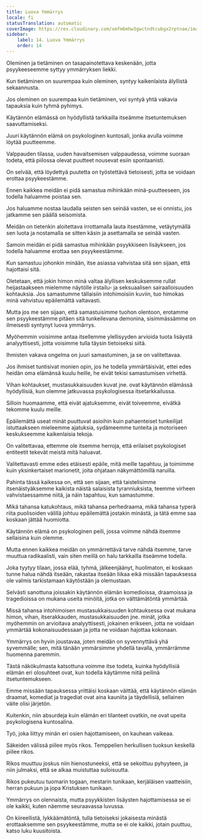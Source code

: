 ```yaml
---
title: Luova Ymmärrys
locale: fi
statusTranslation: automatic
coverImage: https://res.cloudinary.com/xmfm6mhw3gwctndtcubgx2rptnae/image/upload/v1741354419/small_cover_la_gran_rebelion_28716e29d2.webp
sidebar:
    label: 14. Luova Ymmärrys
    order: 14
---
```

Oleminen ja tietäminen on tasapainotettava keskenään, jotta psyykeeseemme syttyy ymmärryksen liekki.

Kun tietäminen on suurempaa kuin oleminen, syntyy kaikenlaista älyllistä sekaannusta.

Jos oleminen on suurempaa kuin tietäminen, voi syntyä yhtä vakavia tapauksia kuin tyhmä pyhimys.

Käytännön elämässä on hyödyllistä tarkkailla itseämme itsetuntemuksen saavuttamiseksi.

Juuri käytännön elämä on psykologinen kuntosali, jonka avulla voimme löytää puutteemme.

Valppauden tilassa, uuden havaitsemisen valppaudessa, voimme suoraan todeta, että piilossa olevat puutteet nousevat esiin spontaanisti.

On selvää, että löydettyä puutetta on työstettävä tietoisesti, jotta se voidaan erottaa psyykeestämme.

Ennen kaikkea meidän ei pidä samastua mihinkään minä-puutteeseen, jos todella haluamme poistaa sen.

Jos haluamme nostaa laudalla seisten sen seinää vasten, se ei onnistu, jos jatkamme sen päällä seisomista.

Meidän on tietenkin aloitettava irrottamalla lauta itsestämme, vetäytymällä sen luota ja nostamalla se sitten käsin ja asettamalla se seinää vasten.

Samoin meidän ei pidä samastua mihinkään psyykkiseen lisäykseen, jos todella haluamme erottaa sen psyykeestämme.

Kun samastuu johonkin minään, itse asiassa vahvistaa sitä sen sijaan, että hajottaisi sitä.

Oletetaan, että jokin himon minä valtaa älyllisen keskuksemme rullat heijastaakseen mielemme näytölle irstailu- ja seksuaalisen sairaalloisuuden kohtauksia. Jos samastumme tällaisiin intohimoisiin kuviin, tuo himokas minä vahvistuu epäilemättä valtavasti.

Mutta jos me sen sijaan, että samastuisimme tuohon olentoon, erotamme sen psyykeestämme pitäen sitä tunkeilevana demonina, sisimmässämme on ilmeisesti syntynyt luova ymmärrys.

Myöhemmin voisimme antaa itsellemme ylellisyyden arvioida tuota lisäystä analyyttisesti, jotta voisimme tulla täysin tietoiseksi siitä.

Ihmisten vakava ongelma on juuri samastuminen, ja se on valitettavaa.

Jos ihmiset tuntisivat monien opin, jos he todella ymmärtäisivät, ettei edes heidän oma elämänsä kuulu heille, he eivät tekisi samastumisen virhettä.

Vihan kohtaukset, mustasukkaisuuden kuvat jne. ovat käytännön elämässä hyödyllisiä, kun olemme jatkuvassa psykologisessa itsetarkkailussa.

Silloin huomaamme, että eivät ajatuksemme, eivät toiveemme, eivätkä tekomme kuulu meille.

Epäilemättä useat minät puuttuvat asioihin kuin pahaenteiset tunkeilijat istuttaakseen mieleemme ajatuksia, sydämeemme tunteita ja motoriseen keskukseemme kaikenlaisia tekoja.

On valitettavaa, ettemme ole itsemme herroja, että erilaiset psykologiset entiteetit tekevät meistä mitä haluavat.

Valitettavasti emme edes etäisesti epäile, mitä meille tapahtuu, ja toimimme kuin yksinkertaiset marionetit, joita ohjataan näkymättömillä naruilla.

Pahinta tässä kaikessa on, että sen sijaan, että taistelisimme itsenäistyäksemme kaikista näistä salaisista tyranniuksista, teemme virheen vahvistaessamme niitä, ja näin tapahtuu, kun samastumme.

Mikä tahansa katukohtaus, mikä tahansa perhedraama, mikä tahansa typerä riita puolisoiden välillä johtuu epäilemättä jostakin minästä, ja tätä emme saa koskaan jättää huomiotta.

Käytännön elämä on psykologinen peili, jossa voimme nähdä itsemme sellaisina kuin olemme.

Mutta ennen kaikkea meidän on ymmärrettävä tarve nähdä itsemme, tarve muuttua radikaalisti, vain siten meillä on halu tarkkailla itseämme todella.

Joka tyytyy tilaan, jossa elää, tyhmä, jälkeenjäänyt, huolimaton, ei koskaan tunne halua nähdä itseään, rakastaa itseään liikaa eikä missään tapauksessa ole valmis tarkistamaan käytöstään ja olemustaan.

Selvästi sanottuna joissakin käytännön elämän komedioissa, draamoissa ja tragedioissa on mukana useita minöitä, jotka on välttämätöntä ymmärtää.

Missä tahansa intohimoisen mustasukkaisuuden kohtauksessa ovat mukana himon, vihan, itserakkauden, mustasukkaisuuden jne. minät, jotka myöhemmin on arvioitava analyyttisesti, jokainen erikseen, jotta ne voidaan ymmärtää kokonaisuudessaan ja jotta ne voidaan hajottaa kokonaan.

Ymmärrys on hyvin joustavaa, joten meidän on syvennyttävä yhä syvemmälle; sen, mitä tänään ymmärsimme yhdellä tavalla, ymmärrämme huomenna paremmin.

Tästä näkökulmasta katsottuna voimme itse todeta, kuinka hyödyllisiä elämän eri olosuhteet ovat, kun todella käytämme niitä peilinä itsetuntemukseen.

Emme missään tapauksessa yrittäisi koskaan väittää, että käytännön elämän draamat, komediat ja tragediat ovat aina kauniita ja täydellisiä, sellainen väite olisi järjetön.

Kuitenkin, niin absurdeja kuin elämän eri tilanteet ovatkin, ne ovat upeita psykologisena kuntosalina.

Työ, joka liittyy minän eri osien hajottamiseen, on kauhean vaikeaa.

Säkeiden välissä piilee myös rikos. Temppelien herkullisen tuoksun keskellä piilee rikos.

Rikos muuttuu joskus niin hienostuneeksi, että se sekoittuu pyhyyteen, ja niin julmaksi, että se alkaa muistuttaa suloisuutta.

Rikos pukeutuu tuomarin togaan, mestarin tunikaan, kerjäläisen vaatteisiin, herran pukuun ja jopa Kristuksen tunikaan.

Ymmärrys on olennaista, mutta psyykkisten lisäysten hajottamisessa se ei ole kaikki, kuten näemme seuraavassa luvussa.

On kiireellistä, lykkäämätöntä, tulla tietoiseksi jokaisesta minästä erottaaksemme sen psyykeestämme, mutta se ei ole kaikki, jotain puuttuu, katso luku kuusitoista.


